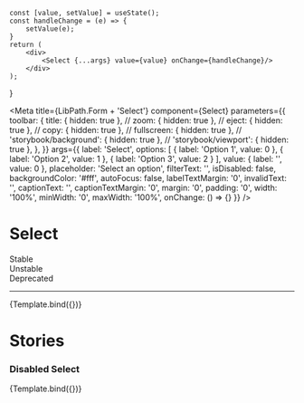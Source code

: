 
    const [value, setValue] = useState();
    const handleChange = (e) => {
        setValue(e);
    }
    return (
        <div>
            <Select {...args} value={value} onChange={handleChange}/>
        </div>
    );
}

<Meta
  title={LibPath.Form + 'Select'}
  component={Select}
  parameters={{
    toolbar: {
      title: { hidden: true },
      // zoom: { hidden: true },
      // eject: { hidden: true },
      // copy: { hidden: true },
      // fullscreen: { hidden: true },
      // 'storybook/background': { hidden: true },
      // 'storybook/viewport': { hidden: true },
    },
  }}
  args={{
    label: 'Select',
    options: [
      { label: 'Option 1', value: 0 },
      { label: 'Option 2', value: 1 },
      { label: 'Option 3', value: 2 }
    ],
    value: { 
        label: '', 
        value: 0 
    },
    placeholder: 'Select an option',
    filterText: '',
    isDisabled: false,
    backgroundColor: '#fff',
    autoFocus: false,
    labelTextMargin: '0',
    invalidText: '',
    captionText: '',
    captionTextMargin: '0',
    margin: '0',
    padding: '0',
    width: '100%',
    minWidth: '0',
    maxWidth: '100%',
    onChange: () => {}
  }}
/>

# Select

<div
  style={{
    borderRadius: '999999px',
    display: 'inline-block',
    padding: '2px 8px',
    fontSize: '14px',
    lineHeight: '20px',
    fontWeight: '700',
    textAlign: 'center',
    letterSpacing: '0.25px',
    backgroundColor: '#138849',
    color: '#ffffff',
    marginBottom: '16px',
    marginRight: '3px',
  }}
>
  Stable
</div>

<div
  style={{
    borderRadius: '999999px',
    display: 'inline-block',
    padding: '2px 8px',
    fontSize: '14px',
    lineHeight: '20px',
    fontWeight: '700',
    textAlign: 'center',
    letterSpacing: '0.25px',
    backgroundColor: '#D2CB3F',
    color: '#ffffff',
    marginBottom: '16px',
    marginRight: '3px',
  }}
>
  Unstable
</div>

<div
  style={{
    borderRadius: '999999px',
    display: 'inline-block',
    padding: '2px 8px',
    fontSize: '14px',
    lineHeight: '20px',
    fontWeight: '700',
    textAlign: 'center',
    letterSpacing: '0.25px',
    backgroundColor: '#D23F47',
    color: '#ffffff',
    marginBottom: '16px',
    marginRight: '3px',
  }}
>
  Deprecated
</div>

<hr />

<Preview withToolbar>
  <Story name="Select">{Template.bind({})}</Story>
</Preview>

<Props story="Select" />

# Stories


### Disabled Select
<Canvas>
  <Story name="Disabled Select"
  args={{
    isDisabled: true,
  }}
  >
    {Template.bind({})}</Story>
</Canvas>
